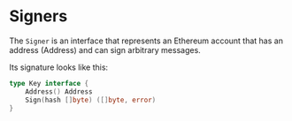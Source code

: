 
# Signers

The `Signer` is an interface that represents an Ethereum account that has an address (Address) and can sign arbitrary messages.

Its signature looks like this: 

```go
type Key interface {
	Address() Address
	Sign(hash []byte) ([]byte, error)
}
```
